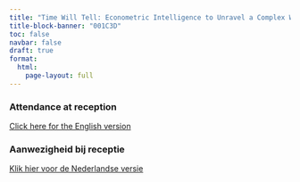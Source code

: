 ```yaml
---
title: "Time Will Tell: Econometric Intelligence to Unravel a Complex World"
title-block-banner: "001C3D"
toc: false
navbar: false
draft: true
format: 
  html:
    page-layout: full
---
```


### Attendance at reception

[Click here for the English version](https://maastrichtuniversity.eu.qualtrics.com/jfe/form/SV_eWi6asEuliVVoX4?Q_Language=EN)

### Aanwezigheid bij receptie

[Klik hier voor de Nederlandse versie](https://maastrichtuniversity.eu.qualtrics.com/jfe/form/SV_eWi6asEuliVVoX4Q_Language=NL)
